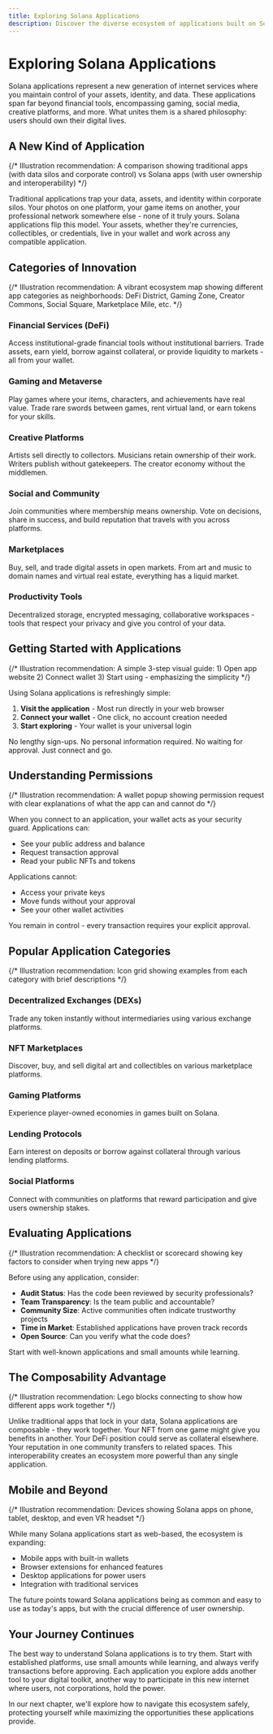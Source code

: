 ```yaml
---
title: Exploring Solana Applications
description: Discover the diverse ecosystem of applications built on Solana - from financial services and gaming to social platforms and creative tools, all accessible with just your wallet.
---
```


# Exploring Solana Applications

Solana applications represent a new generation of internet services where you maintain control of your assets, identity, and data. These applications span far beyond financial tools, encompassing gaming, social media, creative platforms, and more. What unites them is a shared philosophy: users should own their digital lives.

## A New Kind of Application

{/* Illustration recommendation: A comparison showing traditional apps (with data silos and corporate control) vs Solana apps (with user ownership and interoperability) */}

Traditional applications trap your data, assets, and identity within corporate silos. Your photos on one platform, your game items on another, your professional network somewhere else - none of it truly yours. Solana applications flip this model. Your assets, whether they're currencies, collectibles, or credentials, live in your wallet and work across any compatible application.

## Categories of Innovation

{/* Illustration recommendation: A vibrant ecosystem map showing different app categories as neighborhoods: DeFi District, Gaming Zone, Creator Commons, Social Square, Marketplace Mile, etc. */}

### Financial Services (DeFi)
Access institutional-grade financial tools without institutional barriers. Trade assets, earn yield, borrow against collateral, or provide liquidity to markets - all from your wallet.

### Gaming and Metaverse
Play games where your items, characters, and achievements have real value. Trade rare swords between games, rent virtual land, or earn tokens for your skills.

### Creative Platforms
Artists sell directly to collectors. Musicians retain ownership of their work. Writers publish without gatekeepers. The creator economy without the middlemen.

### Social and Community
Join communities where membership means ownership. Vote on decisions, share in success, and build reputation that travels with you across platforms.

### Marketplaces
Buy, sell, and trade digital assets in open markets. From art and music to domain names and virtual real estate, everything has a liquid market.

### Productivity Tools
Decentralized storage, encrypted messaging, collaborative workspaces - tools that respect your privacy and give you control of your data.

## Getting Started with Applications

{/* Illustration recommendation: A simple 3-step visual guide: 1) Open app website 2) Connect wallet 3) Start using - emphasizing the simplicity */}

Using Solana applications is refreshingly simple:

1. **Visit the application** - Most run directly in your web browser
2. **Connect your wallet** - One click, no account creation needed
3. **Start exploring** - Your wallet is your universal login

No lengthy sign-ups. No personal information required. No waiting for approval. Just connect and go.

## Understanding Permissions

{/* Illustration recommendation: A wallet popup showing permission request with clear explanations of what the app can and cannot do */}

When you connect to an application, your wallet acts as your security guard. Applications can:
- See your public address and balance
- Request transaction approval
- Read your public NFTs and tokens

Applications cannot:
- Access your private keys
- Move funds without your approval
- See your other wallet activities

You remain in control - every transaction requires your explicit approval.

## Popular Application Categories

{/* Illustration recommendation: Icon grid showing examples from each category with brief descriptions */}

### Decentralized Exchanges (DEXs)
Trade any token instantly without intermediaries using various exchange platforms.

### NFT Marketplaces
Discover, buy, and sell digital art and collectibles on various marketplace platforms.

### Gaming Platforms
Experience player-owned economies in games built on Solana.

### Lending Protocols
Earn interest on deposits or borrow against collateral through various lending platforms.

### Social Platforms
Connect with communities on platforms that reward participation and give users ownership stakes.

## Evaluating Applications

{/* Illustration recommendation: A checklist or scorecard showing key factors to consider when trying new apps */}

Before using any application, consider:

- **Audit Status**: Has the code been reviewed by security professionals?
- **Team Transparency**: Is the team public and accountable?
- **Community Size**: Active communities often indicate trustworthy projects
- **Time in Market**: Established applications have proven track records
- **Open Source**: Can you verify what the code does?

Start with well-known applications and small amounts while learning.

## The Composability Advantage

{/* Illustration recommendation: Lego blocks connecting to show how different apps work together */}

Unlike traditional apps that lock in your data, Solana applications are composable - they work together. Your NFT from one game might give you benefits in another. Your DeFi position could serve as collateral elsewhere. Your reputation in one community transfers to related spaces. This interoperability creates an ecosystem more powerful than any single application.

## Mobile and Beyond

{/* Illustration recommendation: Devices showing Solana apps on phone, tablet, desktop, and even VR headset */}

While many Solana applications start as web-based, the ecosystem is expanding:
- Mobile apps with built-in wallets
- Browser extensions for enhanced features
- Desktop applications for power users
- Integration with traditional services

The future points toward Solana applications being as common and easy to use as today's apps, but with the crucial difference of user ownership.

## Your Journey Continues

The best way to understand Solana applications is to try them. Start with established platforms, use small amounts while learning, and always verify transactions before approving. Each application you explore adds another tool to your digital toolkit, another way to participate in this new internet where users, not corporations, hold the power.

In our next chapter, we'll explore how to navigate this ecosystem safely, protecting yourself while maximizing the opportunities these applications provide.